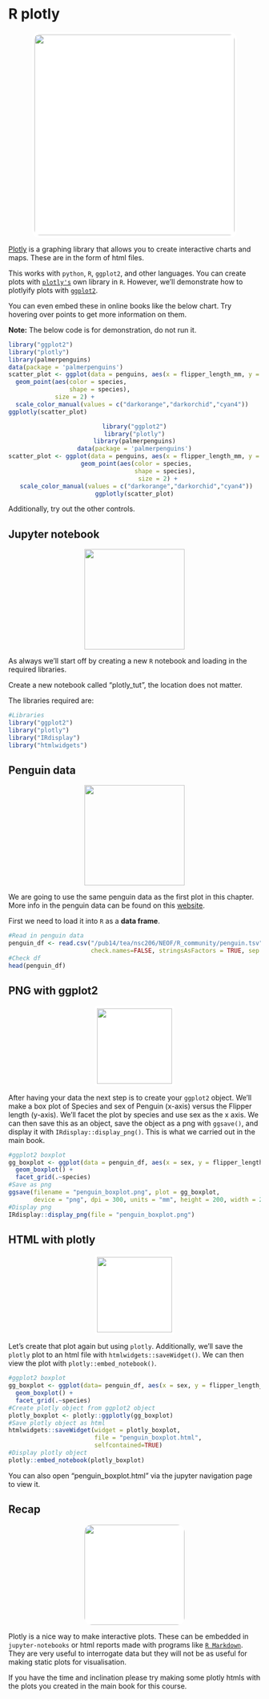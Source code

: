 # R plotly {#plotly_chap}
<center>
![](figures/plotly_icon.png){style="border-radius: 15px; width: 400px; border: 5px solid white; background:white"}
</center>

[Plotly](https://plotly.com/graphing-libraries/) is a graphing library that allows you to create interactive charts and maps.
These are in the form of html files.

This works with `python`, `R`, `ggplot2`, and other languages.
You can create plots with [`plotly's`](https://plotly.com/r/) own library in `R`.
However, we'll demonstrate how to plotlyify plots with [`ggplot2`](https://plotly.com/ggplot2/).

You can even embed these in online books like the below chart.
Try hovering over points to get more information on them.

__Note:__ The below code is for demonstration, do not run it.

```r
library("ggplot2")
library("plotly")
library(palmerpenguins)
data(package = 'palmerpenguins')
scatter_plot <- ggplot(data = penguins, aes(x = flipper_length_mm, y = body_mass_g)) +
  geom_point(aes(color = species, 
                 shape = species),
             size = 2) +
  scale_color_manual(values = c("darkorange","darkorchid","cyan4")) 
ggplotly(scatter_plot)
```

<center>
```r
library("ggplot2")
library("plotly")
library(palmerpenguins)
data(package = 'palmerpenguins')
scatter_plot <- ggplot(data = penguins, aes(x = flipper_length_mm, y = body_mass_g)) +
  geom_point(aes(color = species, 
                 shape = species),
             size = 2) +
  scale_color_manual(values = c("darkorange","darkorchid","cyan4")) 
ggplotly(scatter_plot)
```
</center>

Additionally, try out the other controls.

## Jupyter notebook
<center>
![](figures/jupyter_notebook.png){style="width:200px"}
</center>

As always we'll start off by creating a new `R` notebook and loading in the required libraries.

Create a new notebook called "plotly_tut", the location does not matter.

The libraries required are:

```r
#Libraries
library("ggplot2")
library("plotly")
library("IRdisplay")
library("htmlwidgets")
```

## Penguin data
<center>
![](figures/penguin_iceberg.png){style="width:200px"}
</center>

We are going to use the same penguin data as the first plot in this chapter.
More info in the penguin data can be found on this [website](https://allisonhorst.github.io/palmerpenguins/).

First we need to load it into `R` as a __data frame__.

```r
#Read in penguin data
penguin_df <- read.csv("/pub14/tea/nsc206/NEOF/R_community/penguin.tsv",
                       check.names=FALSE, stringsAsFactors = TRUE, sep = "\t")
#Check df
head(penguin_df)
```

## PNG with ggplot2
<center>
![](figures/png_file.png){style="width:150px; background:white; border-radius:5px; border:white solid 5px"}
</center>

After having your data the next step is to create your `ggplot2` object.
We'll make a box plot of Species and sex of Penguin (x-axis) versus the Flipper length (y-axis).
We'll facet the plot by species and use sex as the x axis.
We can then save this as an object, save the object as a png with `ggsave()`, and display it with `IRdisplay::display_png()`.
This is what we carried out in the main book.

```r
#ggplot2 boxplot
gg_boxplot <- ggplot(data = penguin_df, aes(x = sex, y = flipper_length_mm, fill = sex)) +
  geom_boxplot() +
  facet_grid(.~species)
#Save as png
ggsave(filename = "penguin_boxplot.png", plot = gg_boxplot,
       device = "png", dpi = 300, units = "mm", height = 200, width = 200)
#Display png
IRdisplay::display_png(file = "penguin_boxplot.png")
```

## HTML with plotly
<center>
![](figures/html.png){style="width:150px; background:white; border-radius:5px; border:white solid 5px"}
</center>

Let's create that plot again but using `plotly`.
Additionally, we'll save the `plotly` plot to an html file with `htmlwidgets::saveWidget()`.
We can then view the plot with `plotly::embed_notebook()`.

```r
#ggplot2 boxplot
gg_boxplot <- ggplot(data= penguin_df, aes(x = sex, y = flipper_length_mm, fill = sex)) +
  geom_boxplot() +
  facet_grid(.~species)
#Create plotly object from ggplot2 object
plotly_boxplot <- plotly::ggplotly(gg_boxplot)
#Save plotly object as html
htmlwidgets::saveWidget(widget = plotly_boxplot,
                        file = "penguin_boxplot.html",
                        selfcontained=TRUE)
#Display plotly object
plotly::embed_notebook(plotly_boxplot)
```

You can also open "penguin_boxplot.html" via the jupyter navigation page to view it.

## Recap
<center>
![](figures/recap.png){style="width:200px; border-radius:15px; background:white"}
</center>

Plotly is a nice way to make interactive plots. 
These can be embedded in `jupyter-notebooks` or html reports made with programs like [`R Markdown`](https://rmarkdown.rstudio.com/).
They are very useful to interrogate data but they will not be as useful for making static plots for visualisation.

If you have the time and inclination please try making some plotly htmls with the plots you created in the main book for this course.